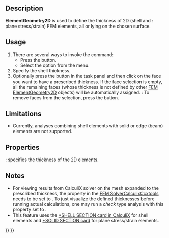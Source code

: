 <languages/>
<translate>

<!--T:4-->
{{Docnav
|[[FEM_ElementRotation1D|Beam rotation]]
|[[FEM_ElementFluid1D|Fluid section for 1D flow]]
|[[FEM_Workbench|FEM]]
|IconL=FEM_ElementRotation1D.svg
|IconR=FEM_ElementFluid1D.svg
|IconC=Workbench_FEM.svg
}}

<!--T:1-->
{{GuiCommandContainer|
{{GuiCommand
|Name=FEM ElementGeometry2D
|MenuLocation=Model → Element Geometry → Shell plate thickness
|Workbenches=[[FEM_Workbench|FEM]]
|Shortcut={{KEY|C}} {{KEY|S}}
|SeeAlso=[[FEM_tutorial|FEM tutorial]]
}}
{{GuiCommandFemInfo
|Solvers=All
}}
}}

==Description== <!--T:2-->

<!--T:12-->
'''ElementGeometry2D''' is used to define the thickness of 2D (shell and {{Version|1.0}}: plane stress/strain) FEM elements, all or lying on the chosen surface.

==Usage== <!--T:3-->

<!--T:13-->
# There are several ways to invoke the command:
#* Press the {{Button|[[Image:FEM_ElementGeometry2D.svg|16px]] [[FEM_ElementGeometry2D|Shell plate thickness]]}} button.
#* Select the {{MenuCommand|Model → Element Geometry → [[Image:FEM_ElementGeometry2D.svg|16px]] Shell plate thickness}} option from the menu.
# Specify the shell thickness.
# Optionally press the {{Button|Add}} button in the task panel and then click on the face you want to have a prescribed thickness. If the face selection is empty, all the remaining faces (whose thickness is not defined by other [[FEM_ElementGeometry2D|FEM ElementGeometry2D]] objects) will be automatically assigned. {{Version|1.1}}: To remove faces from the selection, press the {{Button|Remove}} button.

==Limitations== <!--T:8-->

<!--T:14-->
* Currently, analyses combining shell elements with solid or edge (beam) elements are not supported.

==Properties== <!--T:9-->

<!--T:15-->
{{PropertyData|Thickness}}: specifies the thickness of the 2D elements.

==Notes== <!--T:11-->

<!--T:16-->
* For viewing results from CalculiX solver on the mesh expanded to the prescribed thickness, the property {{incode|Beam Shell Result Output 3D}} in the [[FEM_SolverCalculixCcxtools|FEM SolverCalculixCcxtools]] needs to be set to {{incode|True}}. To just visualize the defined thicknesses before running actual calculations, one may run a ''check'' type analysis with this property set to {{incode|True}}.
* This feature uses the [https://web.mit.edu/calculix_v2.7/CalculiX/ccx_2.7/doc/ccx/node238.html *SHELL SECTION card in CalculiX] for shell elements and [https://web.mit.edu/calculix_v2.7/CalculiX/ccx_2.7/doc/ccx/node239.html *SOLID SECTION card] for plane stress/strain elements.


<!--T:5-->
{{Docnav
|[[FEM_ElementRotation1D|Beam rotation]]
|[[FEM_ElementFluid1D|Fluid section for 1D flow]]
|[[FEM_Workbench|FEM]]
|IconL=FEM_ElementRotation1D.svg
|IconR=FEM_ElementFluid1D.svg
|IconC=Workbench_FEM.svg
}}

</translate>
{{FEM Tools navi{{#translation:}}}}
{{Userdocnavi{{#translation:}}}}